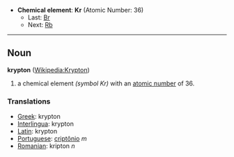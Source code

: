 *'''Chemical element''': '''Kr''' (Atomic Number: 36)
**Last: [[Bromine|Br]]
**Next: [[Rubidium|Rb]]
----
== Noun ==
'''krypton''' ([[en:Krypton|Wikipedia:Krypton]])

# a chemical element ''(symbol Kr)'' with an [[atomic number]] of 36.

===Translations===
*[[Greek]]: krypton
*[[Interlingua]]: krypton
*[[Latin]]: krypton
*[[Portuguese]]: [[criptônio]] ''m''
*[[Romanian]]: kripton ''n''